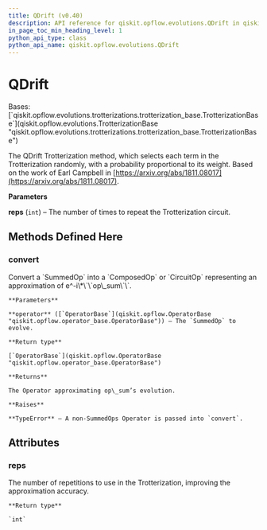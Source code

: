 ```yaml
---
title: QDrift (v0.40)
description: API reference for qiskit.opflow.evolutions.QDrift in qiskit v0.40
in_page_toc_min_heading_level: 1
python_api_type: class
python_api_name: qiskit.opflow.evolutions.QDrift
---
```


# QDrift

<Class id="qiskit.opflow.evolutions.QDrift" isDedicatedPage={true} github="https://github.com/qiskit/qiskit/tree/stable/0.23/qiskit/opflow/evolutions/trotterizations/qdrift.py" signature="QDrift(reps=1)" modifiers="class">
  Bases: [`qiskit.opflow.evolutions.trotterizations.trotterization_base.TrotterizationBase`](qiskit.opflow.evolutions.TrotterizationBase "qiskit.opflow.evolutions.trotterizations.trotterization_base.TrotterizationBase")

  The QDrift Trotterization method, which selects each term in the Trotterization randomly, with a probability proportional to its weight. Based on the work of Earl Campbell in [https://arxiv.org/abs/1811.08017](https://arxiv.org/abs/1811.08017).

  **Parameters**

  **reps** (`int`) – The number of times to repeat the Trotterization circuit.

  ## Methods Defined Here

  <span id="qiskit-opflow-evolutions-qdrift-convert" />

  ### convert

  <Function id="qiskit.opflow.evolutions.QDrift.convert" signature="QDrift.convert(operator)">
    Convert a `SummedOp` into a `ComposedOp` or `CircuitOp` representing an approximation of e^-i\*\`\`op\_sum\`\`.

    **Parameters**

    **operator** ([`OperatorBase`](qiskit.opflow.OperatorBase "qiskit.opflow.operator_base.OperatorBase")) – The `SummedOp` to evolve.

    **Return type**

    [`OperatorBase`](qiskit.opflow.OperatorBase "qiskit.opflow.operator_base.OperatorBase")

    **Returns**

    The Operator approximating op\_sum’s evolution.

    **Raises**

    **TypeError** – A non-SummedOps Operator is passed into `convert`.
  </Function>

  ## Attributes

  ### reps

  <Attribute id="qiskit.opflow.evolutions.QDrift.reps">
    The number of repetitions to use in the Trotterization, improving the approximation accuracy.

    **Return type**

    `int`
  </Attribute>
</Class>

